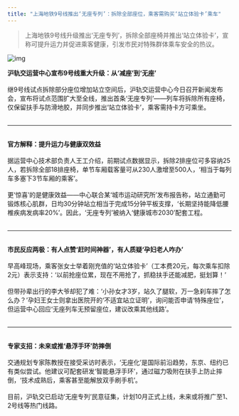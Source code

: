 ```yaml
---
title: "上海地铁9号线推出‘无座专列’：拆除全部座位，乘客需购买‘站立体验卡’乘车"
---
```


>上海地铁9号线升级推出‘无座专列’，拆除全部座椅并推出‘站立体验卡’，宣称可提升运力并促进乘客健康，引发市民对特殊群体乘车安全的热议。
<!-- truncate -->

![img](./img.png)

<b>沪轨交运营中心宣布9号线重大升级：从‘减座’到‘无座’</b><br/><br/>继9号线试点拆除部分座位增加站立空间后，沪轨交运营中心今日召开新闻发布会，宣布将试点范围扩大至全线，推出首条‘无座专列’——列车将拆除所有座椅，仅保留扶手与防滑地胶，并同步推出‘站立体验卡’，乘客需持卡方可乘坐。<br/><br/><hr/><br/><b>官方解释：提升运力与健康双效益</b><br/><br/>据运营中心技术部负责人王工介绍，前期试点数据显示，拆除2排座位可多容纳25人，若拆除全部18排座椅，单节车厢载客量可从230人激增至500人，‘相当于每列车多塞下3节车厢的乘客’。<br/><br/>更‘惊喜’的是健康效益——中心联合某‘城市运动研究所’发布报告称，站立通勤可锻炼核心肌群，日均30分钟站立相当于完成15分钟平板支撑，‘长期坚持能降低腰椎疾病发病率20%’。因此，‘无座专列’被纳入‘健康城市2030’配套工程。<br/><br/><hr/><br/><b>市民反应两极：有人点赞‘赶时间神器’，有人质疑‘孕妇老人咋办’</b><br/><br/>早高峰现场，乘客张女士举着刚充值的‘站立体验卡’（工本费20元，每次乘车扣除2元）表示支持：‘以前抢座位累，现在不用抢了，抓稳扶手还能减肥，挺划算！’<br/><br/>但带孙辈出行的李大爷却犯了难：‘小孙女才3岁，站久了腿软，万一急刹车摔了怎么办？’孕妇王女士则拿出医院开的‘不适宜站立证明’，询问能否申请‘特殊座位’，但运营中心回应‘无座列车无预留座位，建议改乘其他线路’。<br/><br/><hr/><br/><b>专家支招：未来或推‘悬浮手环’防摔倒</b><br/><br/>交通规划专家陈教授在接受采访时表示，‘无座化’是国际前沿趋势，东京、纽约已有类似尝试。他建议可配套研发‘智能悬浮手环’，通过磁力吸附在扶手上防止摔倒，‘技术成熟后，乘客甚至能解放双手刷手机’。<br/><br/>目前，沪轨交已启动‘无座专列’民意征集，计划10月正式上线，未来或将推广至1、2号线等热门线路。
